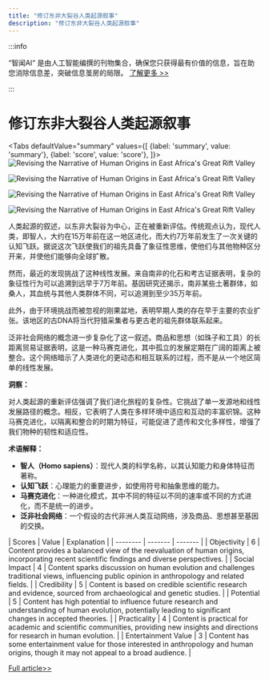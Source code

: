 ```yaml
---
title: "修订东非大裂谷人类起源叙事"
description: "修订东非大裂谷人类起源叙事"
---
```



:::info

“智闻AI“ 是由人工智能编撰的刊物集合，确保您只获得最有价值的信息，旨在助您消除信息差，突破信息茧房的局限。  [了解更多 >>](/)

:::

# 修订东非大裂谷人类起源叙事


<Tabs
	defaultValue="summary"
	values={[
	{label: 'summary', value: 'summary'},
	{label: 'score', value: 'score'},
]}>
<TabItem value="summary">
<img
  src="https://image.informedainews.com/2024/06/Eco-kZo-1717551663-0.jpg"
  alt="Revising the Narrative of Human Origins in East Africa's Great Rift Valley"
/>

<img
  src="https://image.informedainews.com/2024/06/Eco-xyJ-1717551663-1.jpg"
  alt="Revising the Narrative of Human Origins in East Africa's Great Rift Valley"
/>

<img
  src="https://image.informedainews.com/2024/06/Eco-gpT-1717551663-2.jpg"
  alt="Revising the Narrative of Human Origins in East Africa's Great Rift Valley"
/>

<img
  src="https://image.informedainews.com/2024/06/Eco-BNF-1717551663-3.jpg"
  alt="Revising the Narrative of Human Origins in East Africa's Great Rift Valley"
/>



人类起源的叙述，以东非大裂谷为中心，正在被重新评估。传统观点认为，现代人类，即智人，大约在15万年前在这一地区进化，而大约7万年前发生了一次关键的认知飞跃。据说这次飞跃使我们的祖先具备了象征性思维，使他们与其他物种区分开来，并使他们能够向全球扩散。

然而，最近的发现挑战了这种线性发展。来自南非的化石和考古证据表明，复杂的象征性行为可以追溯到远早于7万年前。基因研究还揭示，南非某些土著群体，如桑人，其血统与其他人类群体不同，可以追溯到至少35万年前。

此外，由于环境挑战而被忽视的刚果盆地，表明早期人类的存在早于主要的农业扩张。该地区的古DNA将当代狩猎采集者与更古老的祖先群体联系起来。

泛非社会网络的概念进一步复杂化了这一叙述。商品和思想（如珠子和工具）的长距离贸易证据表明，这是一种马赛克进化，其中孤立的发展定期在广阔的距离上被整合。这个网络暗示了人类进化的更动态和相互联系的过程，而不是从一个地区简单的线性发展。

**洞察：**

对人类起源的重新评估强调了我们进化旅程的复杂性。它挑战了单一发源地和线性发展路径的概念。相反，它表明了人类在多样环境中适应和互动的丰富织锦。这种马赛克进化，以隔离和整合的时期为特征，可能促进了遗传和文化多样性，增强了我们物种的韧性和适应性。

**术语解释：**

- **智人（Homo sapiens）**：现代人类的科学名称，以其认知能力和身体特征而著称。
- **认知飞跃**：心理能力的重要进步，如使用符号和抽象思维的能力。
- **马赛克进化**：一种进化模式，其中不同的特征以不同的速率或不同的方式进化，而不是统一的进步。
- **泛非社会网络**：一个假设的古代非洲人类互动网络，涉及商品、思想甚至基因的交换。
</TabItem>
<TabItem value="score">
	| Scores     | Value   | Explanation |
	| -------- | ------- | ------- |
	| Objectivity  | 6    | Content provides a balanced view of the reevaluation of human origins, incorporating recent scientific findings and diverse perspectives.    |
	| Social Impact | 4     | Content sparks discussion on human evolution and challenges traditional views, influencing public opinion in anthropology and related fields.    |
	| Credibility    | 5    | Content is based on credible scientific research and evidence, sourced from archaeological and genetic studies.    |
	| Potential    | 5    | Content has high potential to influence future research and understanding of human evolution, potentially leading to significant changes in accepted theories.    |
	| Practicality    | 4    | Content is practical for academic and scientific communities, providing new insights and directions for research in human evolution.    |
	| Entertainment Value    | 3    | Content has some entertainment value for those interested in anthropology and human origins, though it may not appeal to a broad audience.    |
</TabItem>
</Tabs>

[Full article>>](https://www.cnbeta.com.tw/articles/science/1433583.htm)
